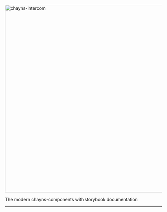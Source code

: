 
<Meta title="Example/Introduction" />

<link
    href="https://fonts.googleapis.com/css2?family=Roboto:wght@400;700;900&display=swap"
    rel="stylesheet"
/>

<div style={{ textAlign: 'center' }}>
    <img src="https://chayns.space/77896-21884/chayns_components.png" width="600px" alt="chayns-intercom"/>
    <p>
        The modern chayns-components with storybook documentation
    </p>
</div>

---


